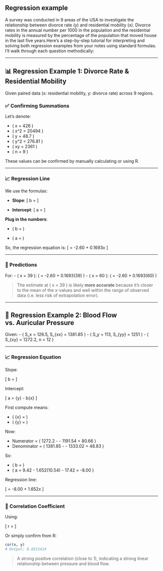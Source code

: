 ## Regression example

A survey was conducted in 9 areas of the USA to investigate the relationship between
divorce rate (y) and residential mobility (x). Divorce rates in the annual number per 1000 in the population
and the residential mobility is measured by the percentage of the population that moved house in the last
five years.Here’s a step-by-step tutorial for interpreting and solving both regression examples from your notes using standard formulas. I’ll walk through each question methodically:

---

## 📊 Regression Example 1: Divorce Rate & Residential Mobility

Given paired data (x: residential mobility, y: divorce rate) across 9 regions.

### ✅ Confirming Summations

Let’s denote:

- \( \sum x = 426 \)
- \( \sum x^2 = 20494 \)
- \( \sum y = 48.7 \)
- \( \sum y^2 = 276.81 \)
- \( \sum xy = 2361 \)
- \( n = 9 \)

These values can be confirmed by manually calculating or using R.

---

### 📈 Regression Line

We use the formulas:

- **Slope**:
  \[
  b = \frac{n\sum xy - \sum x \sum y}{n\sum x^2 - (\sum x)^2}
  \]

- **Intercept**:
  \[
  a = \frac{\sum y - b \sum x}{n}
  \]

**Plug in the numbers**:

- \( b = \frac{9(2361) - 426(48.7)}{9(20494) - 426^2} \approx \frac{21249 - 20746.2}{184446 - 181476} \approx \frac{502.8}{2970} \approx 0.1693 \)

- \( a = \frac{48.7 - 0.1693(426)}{9} \approx \frac{48.7 - 72.1}{9} \approx \frac{-23.4}{9} \approx -2.60 \)

So, the regression equation is:
\[
\hat{y} = -2.60 + 0.1693x
\]

---

### 🔮 Predictions

For:
- \( x = 39 \): \( \hat{y} = -2.60 + 0.1693(39) \approx 4.01 \)
- \( x = 60 \): \( \hat{y} = -2.60 + 0.1693(60) \approx 7.56 \)

> The estimate at \( x = 39 \) is likely **more accurate** because it's closer to the mean of the x-values and well within the range of observed data (i.e. less risk of extrapolation error).

---

## 🧪 Regression Example 2: Blood Flow vs. Auricular Pressure

Given:
- \( S_x = 126.5, \quad S_{xx} = 1381.85 \)
- \( S_y = 113, \quad S_{yy} = 1251 \)
- \( S_{xy} = 1272.2, \quad n = 12 \)

---

### 📈 Regression Equation

Slope:

\[
b = \frac{S_{xy} - \frac{S_x S_y}{n}}{S_{xx} - \frac{S_x^2}{n}}
\]

Intercept:

\[
a = \bar{y} - b\bar{x}
\]

First compute means:

- \( \bar{x} = \frac{126.5}{12} \approx 10.54 \)
- \( \bar{y} = \frac{113}{12} \approx 9.42 \)

Now:

- Numerator = \( 1272.2 - \frac{126.5 \cdot 113}{12} \approx 1272.2 - 1191.54 = 80.66 \)
- Denominator = \( 1381.85 - \frac{(126.5)^2}{12} \approx 1381.85 - 1333.02 = 48.83 \)

So:

- \( b = \frac{80.66}{48.83} \approx 1.652 \)
- \( a = 9.42 - 1.652(10.54) \approx 9.42 - 17.42 = -8.00 \)

Regression line:

\[
\hat{y} = -8.00 + 1.652x
\]

---

### 🔗 Correlation Coefficient

Using:

\[
r = \frac{nS_{xy} - S_x S_y}{\sqrt{(nS_{xx} - S_x^2)(nS_{yy} - S_y^2)}}
\]

Or simply confirm from R:

```r
cor(x, y)
# Output: 0.8521414
```

> A strong positive correlation (close to 1), indicating a strong linear relationship between pressure and blood flow.

